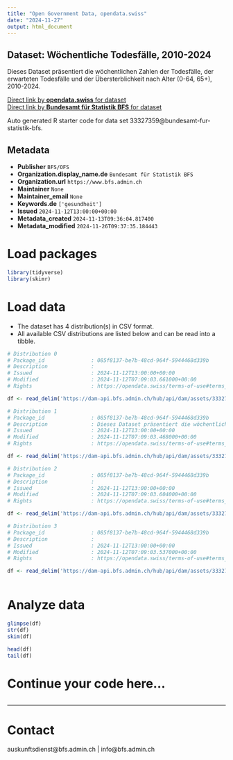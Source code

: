 ```yaml
---
title: "Open Government Data, opendata.swiss"
date: "2024-11-27"
output: html_document
---
```


## Dataset: Wöchentliche Todesfälle, 2010-2024

Dieses Dataset präsentiert die wöchentlichen Zahlen der Todesfälle, der erwarteten Todesfälle und der Übersterblichkeit nach Alter (0-64, 65+), 2010-2024.

[Direct link by **opendata.swiss** for dataset](https://opendata.swiss/de/dataset/wochentliche-todesfalle-2010-20241)<br>
[Direct link by **Bundesamt für Statistik BFS** for dataset](https://www.bfs.admin.ch/asset/de/ts-d-14.03.04.03-wr)

Auto generated R starter code for data set 33327359@bundesamt-fur-statistik-bfs.

## Metadata

- **Publisher** `BFS/OFS`
- **Organization.display_name.de** `Bundesamt für Statistik BFS`
- **Organization.url** `https://www.bfs.admin.ch`
- **Maintainer** `None`
- **Maintainer_email** `None`
- **Keywords.de** `['gesundheit']`
- **Issued** `2024-11-12T13:00:00+00:00`
- **Metadata_created** `2024-11-13T09:36:04.817400`
- **Metadata_modified** `2024-11-26T09:37:35.184443`


# Load packages

```r

library(tidyverse)
library(skimr)

```

# Load data

-   The dataset has 4 distribution(s) in CSV format.
-   All available CSV distributions are listed below and can be read into a tibble.

```r

# Distribution 0
# Package_id               : 085f8137-be7b-48cd-964f-5944468d339b
# Description              : 
# Issued                   : 2024-11-12T13:00:00+00:00
# Modified                 : 2024-11-12T07:09:03.661000+00:00
# Rights                   : https://opendata.swiss/terms-of-use#terms_by_ask

df <- read_delim('https://dam-api.bfs.admin.ch/hub/api/dam/assets/33327385/master')

# Distribution 1
# Package_id               : 085f8137-be7b-48cd-964f-5944468d339b
# Description              : Dieses Dataset präsentiert die wöchentlichen Zahlen der Todesfälle, der erwarteten Todesfälle und der Übersterblichkeit nach Alter (0-64, 65+), 2010-2024.
# Issued                   : 2024-11-12T13:00:00+00:00
# Modified                 : 2024-11-12T07:09:03.468000+00:00
# Rights                   : https://opendata.swiss/terms-of-use#terms_by_ask

df <- read_delim('https://dam-api.bfs.admin.ch/hub/api/dam/assets/33327366/master')

# Distribution 2
# Package_id               : 085f8137-be7b-48cd-964f-5944468d339b
# Description              : 
# Issued                   : 2024-11-12T13:00:00+00:00
# Modified                 : 2024-11-12T07:09:03.604000+00:00
# Rights                   : https://opendata.swiss/terms-of-use#terms_by_ask

df <- read_delim('https://dam-api.bfs.admin.ch/hub/api/dam/assets/33327379/master')

# Distribution 3
# Package_id               : 085f8137-be7b-48cd-964f-5944468d339b
# Description              : 
# Issued                   : 2024-11-12T13:00:00+00:00
# Modified                 : 2024-11-12T07:09:03.537000+00:00
# Rights                   : https://opendata.swiss/terms-of-use#terms_by_ask

df <- read_delim('https://dam-api.bfs.admin.ch/hub/api/dam/assets/33327375/master')



```

# Analyze data

```r

glimpse(df)
str(df)
skim(df)

head(df)
tail(df)

```

# Continue your code here...

```r

```

------------------------------------------------------------------------

# Contact

auskunftsdienst@bfs.admin.ch | info@bfs.admin.ch
